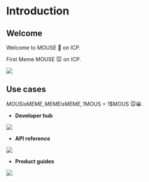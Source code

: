 # Introduction

## Welcome

Welcome to MOUSE 🐁 on ICP.

First Meme MOUSE 🐭 on ICP.

<Frame width="auto" height="auto" >
  <img src="https://tomato-legal-earthworm-400.mypinata.cloud/ipfs/QmXxtfs3Fe8ngTCvnaBsjC1NEyQkfxQaRuCX41z4DG4TNT" />
</Frame>

## Use cases

$MOUS is MEME, MEME is MEME , 1$MOUS = 1$MOUS 🐭😁.

- **Developer hub**
<Frame width="auto" height="auto" >
  <img src="https://tomato-legal-earthworm-400.mypinata.cloud/ipfs/QmU5jYqJqsywrrCX9NZ2PJwxE6HSYB227t4vbtEPmvW3Vi" />
</Frame>

- **API reference**
<Frame width="auto" height="auto" >
  <img src="https://tomato-legal-earthworm-400.mypinata.cloud/ipfs/QmNjRBcV1QPzvKKWDXdwWdJxN1FvxmD39vD3ijqQ6cjxPj" />
</Frame>

- **Product guides**
<Frame width="auto" height="auto" >
  <img src="https://github.com/spreadingai/spreading-site-template-new/assets/52945445/ccd93d9f-09a2-43a5-807a-eaf73c65bc78" />
</Frame>
